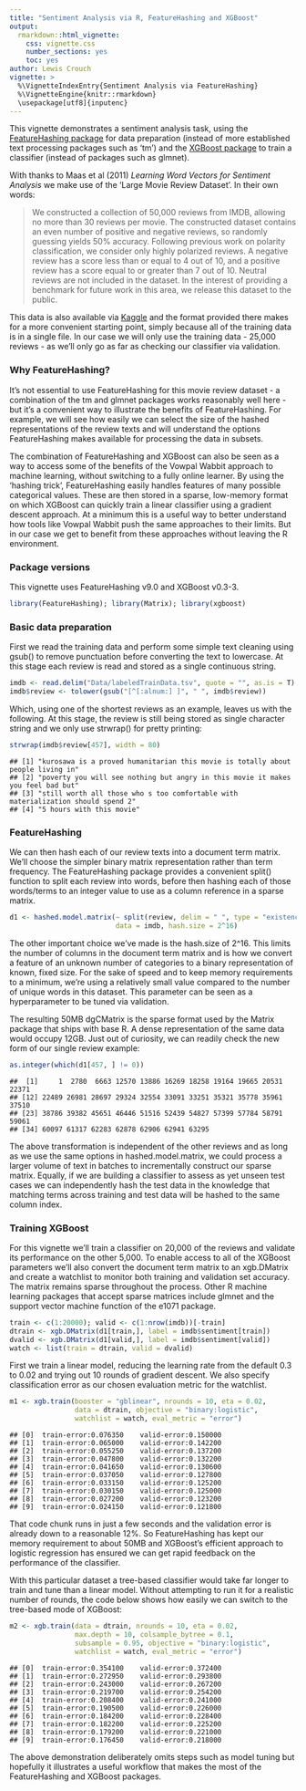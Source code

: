 ```yaml
---
title: "Sentiment Analysis via R, FeatureHashing and XGBoost"
output: 
  rmarkdown::html_vignette:
    css: vignette.css
    number_sections: yes
    toc: yes
author: Lewis Crouch
vignette: >
  %\VignetteIndexEntry{Sentiment Analysis via FeatureHashing}
  %\VignetteEngine{knitr::rmarkdown}
  \usepackage[utf8]{inputenc}
---
```


This vignette demonstrates a sentiment analysis task, using the [FeatureHashing package](https://github.com/wush978/FeatureHashing) for data preparation (instead of more established text processing packages such as 'tm') and the [XGBoost package](https://github.com/dmlc/xgboost) to train a classifier (instead of packages such as glmnet).

With thanks to Maas et al (2011) *Learning Word Vectors for Sentiment Analysis* we make use of the 'Large Movie Review Dataset'. In their own words:

> We constructed a collection of 50,000 reviews from IMDB, allowing no more than 30 reviews per movie. The constructed dataset contains an even number of positive and negative reviews, so randomly guessing yields 50% accuracy. Following previous work on polarity classification, we consider only highly polarized reviews. A negative review has a score less than or equal to 4 out of 10, and a positive review has a score equal to or greater than 7 out of 10. Neutral reviews are not included in the dataset. In the interest of providing a benchmark for future work in this area, we release this dataset to the public.

This data is also available via [Kaggle](https://www.kaggle.com/c/word2vec-nlp-tutorial) and the format provided there makes for a more convenient starting point, simply because all of the training data is in a single file. In our case we will only use the training data - 25,000 reviews - as we'll only go as far as checking our classifier via validation.  

### Why FeatureHashing?

It's not essential to use FeatureHashing for this movie review dataset - a combination of the tm and glmnet packages works reasonably well here - but it's a convenient way to illustrate the benefits of FeatureHashing. For example, we will see how easily we can select the size of the hashed representations of the review texts and will understand the options FeatureHashing makes available for processing the data in subsets.

The combination of FeatureHashing and XGBoost can also be seen as a way to access some of the benefits of the Vowpal Wabbit approach to machine learning, without switching to a fully online learner. By using the 'hashing trick', FeatureHashing easily handles features of many possible categorical values. These are then stored in a sparse, low-memory format on which XGBoost can quickly train a linear classifier using a gradient descent approach. At a minimum this is a useful way to better understand how tools like Vowpal Wabbit push the same approaches to their limits. But in our case we get to benefit from these approaches without leaving the R environment.

### Package versions

This vignette uses FeatureHashing v9.0 and XGBoost v0.3-3.


```r
library(FeatureHashing); library(Matrix); library(xgboost)
```

### Basic data preparation

First we read the training data and perform some simple text cleaning using gsub() to remove punctuation before converting the text to lowercase. At this stage each review is read and stored as a single continuous string.


```r
imdb <- read.delim("Data/labeledTrainData.tsv", quote = "", as.is = T)
imdb$review <- tolower(gsub("[^[:alnum:] ]", " ", imdb$review))
```

Which, using one of the shortest reviews as an example, leaves us with the following. At this stage, the review is still being stored as single character string and we only use strwrap() for pretty printing:


```r
strwrap(imdb$review[457], width = 80)
```

```
## [1] "kurosawa is a proved humanitarian this movie is totally about people living in" 
## [2] "poverty you will see nothing but angry in this movie it makes you feel bad but" 
## [3] "still worth all those who s too comfortable with materialization should spend 2"
## [4] "5 hours with this movie"
```

### FeatureHashing

We can then hash each of our review texts into a document term matrix. We'll choose the simpler binary matrix representation rather than term frequency. The FeatureHashing package provides a convenient split() function to split each review into words, before then hashing each of those words/terms to an integer value to use as a column reference in a sparse matrix. 


```r
d1 <- hashed.model.matrix(~ split(review, delim = " ", type = "existence"),
                          data = imdb, hash.size = 2^16)
```

The other important choice we've made is the hash.size of 2^16. This limits the number of columns in the document term matrix and is how we convert a feature of an unknown number of categories to a binary representation of known, fixed size. For the sake of speed and to keep memory requirements to a minimum, we're using a relatively small value compared to the number of unique words in this dataset. This parameter can be seen as a hyperparameter to be tuned via validation.

The resulting 50MB dgCMatrix is the sparse format used by the Matrix package that ships with base R. A dense representation of the same data would occupy 12GB. Just out of curiosity, we can readily check the new form of our single review example: 


```r
as.integer(which(d1[457, ] != 0))
```

```
##  [1]     1  2780  6663 12570 13886 16269 18258 19164 19665 20531 22371
## [12] 22489 26981 28697 29324 32554 33091 33251 35321 35778 35961 37510
## [23] 38786 39382 45651 46446 51516 52439 54827 57399 57784 58791 59061
## [34] 60097 61317 62283 62878 62906 62941 63295
```

The above transformation is independent of the other reviews and as long as we use the same options in hashed.model.matrix, we could process a larger volume of text in batches to incrementally construct our sparse matrix. Equally, if we are building a classifier to assess as yet unseen test cases we can independently hash the test data in the knowledge that matching terms across training and test data will be hashed to the same column index.

### Training XGBoost

For this vignette we'll train a classifier on 20,000 of the reviews and validate its performance on the other 5,000. To enable access to all of the XGBoost parameters we'll also convert the document term matrix to an xgb.DMatrix and create a watchlist to monitor both training and validation set accuracy. The matrix remains sparse throughout the process. Other R machine learning packages that accept sparse matrices include glmnet and the support vector machine function of the e1071 package.


```r
train <- c(1:20000); valid <- c(1:nrow(imdb))[-train]
dtrain <- xgb.DMatrix(d1[train,], label = imdb$sentiment[train])
dvalid <- xgb.DMatrix(d1[valid,], label = imdb$sentiment[valid])
watch <- list(train = dtrain, valid = dvalid)
```

First we train a linear model, reducing the learning rate from the default 0.3 to 0.02 and trying out 10 rounds of gradient descent. We also specify classification error as our chosen evaluation metric for the watchlist.


```r
m1 <- xgb.train(booster = "gblinear", nrounds = 10, eta = 0.02,
                data = dtrain, objective = "binary:logistic",
                watchlist = watch, eval_metric = "error")
```

```
## [0]	train-error:0.076350	valid-error:0.150000
## [1]	train-error:0.065000	valid-error:0.142200
## [2]	train-error:0.055250	valid-error:0.137200
## [3]	train-error:0.047800	valid-error:0.132200
## [4]	train-error:0.041650	valid-error:0.130600
## [5]	train-error:0.037050	valid-error:0.127800
## [6]	train-error:0.033150	valid-error:0.125200
## [7]	train-error:0.030150	valid-error:0.125000
## [8]	train-error:0.027200	valid-error:0.123200
## [9]	train-error:0.024150	valid-error:0.121800
```

That code chunk runs in just a few seconds and the validation error is already down to a reasonable 12%. So FeatureHashing has kept our memory requirement to about 50MB and XGBoost's efficient approach to logistic regression has ensured we can get rapid feedback on the performance of the classifier.

With this particular dataset a tree-based classifier would take far longer to train and tune than a linear model. Without attempting to run it for a realistic number of rounds, the code below shows how easily we can switch to the tree-based mode of XGBoost:


```r
m2 <- xgb.train(data = dtrain, nrounds = 10, eta = 0.02, 
                max.depth = 10, colsample_bytree = 0.1,
                subsample = 0.95, objective = "binary:logistic",
                watchlist = watch, eval_metric = "error")
```

```
## [0]	train-error:0.354100	valid-error:0.372400
## [1]	train-error:0.272950	valid-error:0.293800
## [2]	train-error:0.243000	valid-error:0.267200
## [3]	train-error:0.219700	valid-error:0.254200
## [4]	train-error:0.208400	valid-error:0.241000
## [5]	train-error:0.190500	valid-error:0.226000
## [6]	train-error:0.184200	valid-error:0.228400
## [7]	train-error:0.182200	valid-error:0.225200
## [8]	train-error:0.179200	valid-error:0.221000
## [9]	train-error:0.176450	valid-error:0.218000
```

The above demonstration deliberately omits steps such as model tuning but hopefully it illustrates a useful workflow that makes the most of the FeatureHashing and XGBoost packages. 
